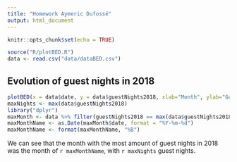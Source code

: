 ```yaml
---
title: "Homework Aymeric Dufossé"
output: html_document
---
```


```r
knitr::opts_chunk$set(echo = TRUE)
```

```r
source("R/plotBED.R")
data <- read.csv("data/dataBED.csv")
```

## Evolution of guest nights in 2018

```r
plotBED(x = data$date, y = data$guestNights2018, xlab="Month", ylab="Guest Nights", main="Evolution of guest nights in 2018")
maxNights <- max(data$guestNights2018)
library("dplyr")
maxMonth <- data %>% filter(guestNights2018 == max(data$guestNights2018))
maxMonthName <- as.Date(maxMonth$date, format = "%Y-%m-%d")
maxMonthName <- format(maxMonthName, "%B")
```

We can see that the month with the most amount of guest nights in 2018 was the month of `r maxMonthName`, with `r maxNights` guest nights.